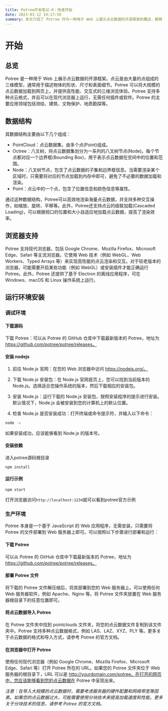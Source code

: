 ```yaml
---
title: Potree开发笔记-0：快速开始
date: 2023-03-12 19:17:59
summary: 本文介绍了 Potree 作为一种用于 Web 上展示点云数据的开源框架的概述，解释了其数据结构和浏览器支持，同时提供了针对调试和生产环境的安装方法及示例运行方式。同时也对点云数据的格式和导入方式的基本讲解进行了简述。
---
```



# 开始

## 总览

Potree 是一种用于 Web 上展示点云数据的开源框架。点云是由大量的点组成的三维模型，通常用于描述物体的形状、尺寸和表面细节。Potree 可以将大规模的点云数据加载到网页上，并提供高性能、交互式的三维浏览体验。Potree 支持多种点云格式，并且可以在现代浏览器上运行，无需任何插件或软件。Potree 的主要应用领域包括测绘、建筑、文物保护、地质勘探等。

## 数据结构
其数据结构主要由以下几个组成：

- PointCloud：点云数据集，由多个点(Point)组成。
- Octree：八叉树，将点云数据集划分为一系列的八叉树节点(Node)。每个节点都对应一个边界框(Bounding Box)，用于表示点云数据在空间中的位置和范围。
- Node：八叉树节点，包含了点云数据的子集和边界框信息。当需要渲染某个区域时，只需要将对应的节点加载到内存中即可，避免了不必要的数据加载和渲染。
- Point：点云中的一个点，包含了位置信息和颜色信息等属性。

通过这种数据结构，Potree可以高效地渲染海量点云数据，并支持多种交互操作，如缩放、旋转、平移等。此外，Potree还支持点云的级联加载(Cascaded Loading)，可以根据视口的位置和大小自适应地加载点云数据，提高了渲染效率。

## 浏览器支持

Potree 支持现代浏览器，包括 Google Chrome、Mozilla Firefox、Microsoft Edge、Safari 等主流浏览器。它使用 Web 技术（例如 WebGL、Web Workers、Typed Arrays 等）来实现高性能的点云渲染和交互。对于较老版本的浏览器，可能需要开启某些功能（例如 WebGL）或安装插件才能正确运行 Potree。此外，Potree 还提供了基于 Electron 的离线应用程序，可在 Windows、macOS 和 Linux 操作系统上运行。

## 运行环境安装

### 调试环境

#### 下载源码

下载 Potree：可以从 Potree 的 GitHub 仓库中下载最新版本的 Potree，地址为 https://github.com/potree/potree/releases。

#### 安装 nodejs

1. 前往 Node.js 官网：在您的 Web 浏览器中访问 https://nodejs.org/。

2. 下载 Node.js 安装包：在 Node.js 官网首页上，您可以找到当前版本的 Node.js。选择适合您操作系统的版本，然后下载相应的安装包。

3. 安装 Node.js：运行下载的 Node.js 安装包，按照安装程序的提示进行安装。默认情况下，Node.js 会被安装到您的计算机上的默认位置。

4. 检查 Node.js 是否安装成功：打开终端或命令提示符，并输入以下命令：

```bash
node -v
```

如果安装成功，应该能够看到 Node.js 的版本号。

#### 安装依赖

进入potree源码根目录

```
npm install
```

#### 运行示例

```
npm start
```

打开浏览器访问`http://localhost:1234`就可以看到potree官方示例

### 生产环境

Potree 本身是一个基于 JavaScript 的 Web 应用程序，无需安装，只需要将 Potree 的文件部署到 Web 服务器上即可。可以按照以下步骤进行部署和运行：

#### 下载 Potree
可以从 Potree 的 GitHub 仓库中下载最新版本的 Potree，地址为 https://github.com/potree/potree/releases。

#### 部署 Potree 文件
将下载的 Potree 文件解压缩后，将其部署到您的 Web 服务器上。可以使用任何 Web 服务器软件，例如 Apache、Nginx 等。将 Potree 文件夹放置在 Web 服务器根目录下的任意位置即可。

#### 将点云数据导入 Potree
在 Potree 文件夹中找到 pointclouds 文件夹，将您的点云数据文件复制到该文件夹中。Potree 支持多种点云数据格式，例如 LAS、LAZ、XYZ、PLY 等。更多关于点云数据的格式和导入方式，请参考 Potree 的官方文档。

#### 在浏览器中打开 Potree
使用任何现代浏览器（例如 Google Chrome、Mozilla Firefox、Microsoft Edge、Safari 等）打开 Potree 所在的 URL。如果您的 Potree 文件夹位于 Web 服务器的根目录下，URL 可以是 http://yourdomain.com/potree。在打开的网页中，您应该能够看到您的点云数据在 Potree 中呈现出来。

*注意：在导入大规模的点云数据时，需要考虑服务器的硬件配置和网络带宽等因素。如果您的点云数据过大，可能需要使用分块技术来提高加载速度和性能。更多关于分块技术的信息，请参考 Potree 的官方文档。*
